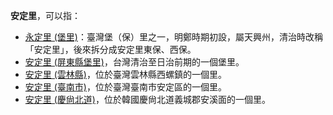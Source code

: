'''安定里'''，可以指：
* [[永定里_(堡里)|永定里 (堡里)]]：臺灣堡（保）里之一，明鄭時期初設，屬天興州，清治時改稱「安定里」，後來拆分成安定里東保、西保。
* [[安定里_(屏東縣堡里)|安定里 (屏東縣堡里)]]，台灣清治至日治前期的一個堡里。
* [[安定里_(雲林縣)|安定里 (雲林縣)]]，位於臺灣雲林縣西螺鎮的一個里。
* [[安定里_(臺南市)|安定里 (臺南市)]]，位於臺灣臺南市安定區的一個里。
* [[安定里_(慶尙北道)|安定里 (慶尙北道)]]，位於韓國慶尙北道義城郡安溪面的一個里。

{{disambig|Cat=三字臺灣里名消歧義}}